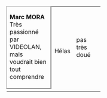 {| width=50% border=0 align=center cellpadding=5|
|-
| width=50% style="border: 1px solid #999; border-right-width: 3px; border-bottom-width: 3px;"  |'''Marc MORA'''<br />Très passionné par VIDEOLAN, mais voudrait bien tout comprendre !!<br />Hélas !! pas très doué !!  
|-
|}